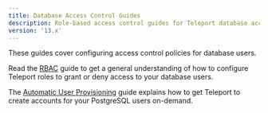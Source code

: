 ```yaml
---
title: Database Access Control Guides
description: Role-based access control guides for Teleport database access.
version: '13.x'
---
```


These guides cover configuring access control policies for database users.

Read the [RBAC](/docs/ver/13.x/database-access/rbac/configuring-access) guide to get a general understanding
of how to configure Teleport roles to grant or deny access to your database users.

The [Automatic User Provisioning](/docs/ver/13.x/database-access/rbac/configuring-auto-user-provisioning)
guide explains how to get Teleport to create accounts for your PostgreSQL users
on-demand.
